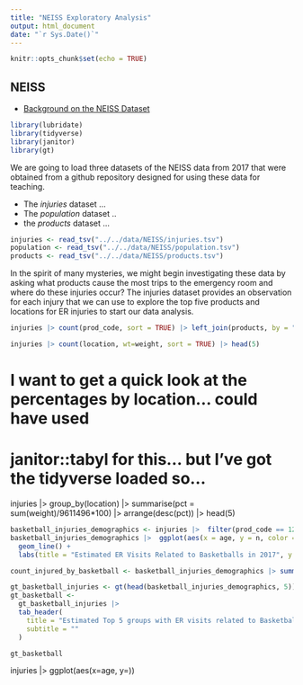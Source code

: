 ```yaml
---
title: "NEISS Exploratory Analysis"
output: html_document
date: "`r Sys.Date()`"
---
```


```r
knitr::opts_chunk$set(echo = TRUE)
```

## NEISS 
- [Background on the NEISS Dataset](https://flowingdata.com/2016/02/09/why-people-visit-the-emergency-room/)


```r
library(lubridate)
library(tidyverse)
library(janitor)
library(gt)
```

We are going to load three datasets of the NEISS data from 2017 that were obtained from a github repository designed for using these data for teaching.

- The *injuries* dataset ...
- The *population* dataset ..
- the *products* dataset ...

```r
injuries <- read_tsv("../../data/NEISS/injuries.tsv")
population <- read_tsv("../../data/NEISS/population.tsv")
products <- read_tsv("../../data/NEISS/products.tsv")
```

In the spirit of many mysteries, we might begin investigating these data by asking what products cause the most trips to the emergency room and where do these injuries occur? The injuries dataset provides an observation for each injury that we can use to explore the top five products and locations for ER injuries to start our data analysis.


```r
injuries |> count(prod_code, sort = TRUE) |> left_join(products, by = "prod_code") |> head(5)
```


```r
injuries |> count(location, wt=weight, sort = TRUE) |> head(5)
```

# I want to get a quick look at the percentages by location... could have used
# janitor::tabyl for this... but I've got the tidyverse loaded so...
injuries |> group_by(location) |> summarise(pct = sum(weight)/9611496*100) |> arrange(desc(pct)) |> head(5)



```r
basketball_injuries_demographics <- injuries |>  filter(prod_code == 1205) |> count(age, sex, wt = weight, sort = TRUE)
basketball_injuries_demographics |>  ggplot(aes(x = age, y = n, color = sex)) +
  geom_line() +
  labs(title = "Estimated ER Visits Related to Basketballs in 2017", y = "Estimated Number of Injuries")
```

```r
count_injured_by_basketball <- basketball_injuries_demographics |> summarise(sum(n))

```




```r

gt_basketball_injuries <- gt(head(basketball_injuries_demographics, 5))
gt_basketball <- 
  gt_basketball_injuries |> 
  tab_header(
    title = "Estimated Top 5 groups with ER visits related to Basketball",
    subtitle = ""
  )

gt_basketball
```


injuries |> ggplot(aes(x=age, y=))

